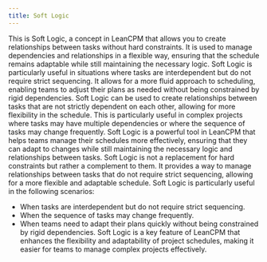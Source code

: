 ```yaml
---
title: Soft Logic
---
```


This is Soft Logic, a concept in LeanCPM that allows you to create relationships between tasks without hard constraints. It is used to manage dependencies and relationships in a flexible way, ensuring that the schedule remains adaptable while still maintaining the necessary logic.
Soft Logic is particularly useful in situations where tasks are interdependent but do not require strict sequencing. It allows for a more fluid approach to scheduling, enabling teams to adjust their plans as needed without being constrained by rigid dependencies.
Soft Logic can be used to create relationships between tasks that are not strictly dependent on each other, allowing for more flexibility in the schedule. This is particularly useful in complex projects where tasks may have multiple dependencies or where the sequence of tasks may change frequently.
Soft Logic is a powerful tool in LeanCPM that helps teams manage their schedules more effectively, ensuring that they can adapt to changes while still maintaining the necessary logic and relationships between tasks.
Soft Logic is not a replacement for hard constraints but rather a complement to them. It provides a way to manage relationships between tasks that do not require strict sequencing, allowing for a more flexible and adaptable schedule.
Soft Logic is particularly useful in the following scenarios:
- When tasks are interdependent but do not require strict sequencing.
- When the sequence of tasks may change frequently.
- When teams need to adapt their plans quickly without being constrained by rigid dependencies.
Soft Logic is a key feature of LeanCPM that enhances the flexibility and adaptability of project schedules, making it easier for teams to manage complex projects effectively.  